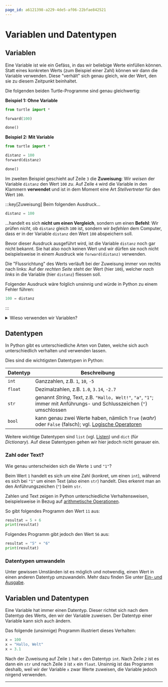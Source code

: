 ```yaml
---
page_id: a6121398-a229-4de5-af06-22bfae842521
---
```


# Variablen und Datentypen

## Variablen

Eine Variable ist wie ein Gefäss, in das wir beliebige Werte einfüllen können. Statt eines konkreten Werts (zum Beispiel einer Zahl) können wir dann die Variable verwenden. Diese "verhält" sich genau gleich, wie der Wert, den sie zu diesem Zeitpunkt beinhaltet.

Die folgenden beiden Turtle-Programme sind genau gleichwertig:

**Beispiel 1: Ohne Variable**

```python showLineNumbers {3}
from turtle import *

forward(100)

done()
```

**Beispiel 2: Mit Variable**

```python showLineNumbers {3,4}
from turtle import *

distanz = 100
forward(distanz)

done()
```

Im zweiten Beispiel geschieht auf Zeile `3` die **Zuweisung**: Wir _weisen_ der Variable `distanz` den Wert `100` _zu_. Auf Zeile `4` wird die Variable in den Klammern **verwendet** und ist in dem Moment eine Art _Stellvertreter_ für den Wert `100`.

:::key[Zuweisung] Beim folgenden Ausdruck...

```python showLineNumbers
distanz = 100
```

...handelt es sich **nicht um einen Vergleich**, sondern um einen **Befehl**: Wir prüfen _nicht_, ob `distanz` gleich `100` ist, sondern wir _befehlen_ dem Computer, dass er in der Variable `distanz` den Wert `100` abspeichern soll.

Bevor dieser Ausdruck ausgeführt wird, ist die Variable `distanz` noch gar nicht bekannt. Sie hat also noch keinen Wert und wir dürfen sie noch nicht beispielsweise in einem Ausdruck wie `forward(distanz)` verwenden.

Die "Flussrichtung" des Werts verläuft bei der Zuweisung immer von rechts nach links: Auf der _rechten Seite_ steht der Wert (hier `100`), welcher _nach links_ in die Variable (hier `distanz`) fliessen soll.

Folgender Ausdruck wäre folglich unsinnig und würde in Python zu einem Fehler führen:

```python showLineNumbers
100 = distanz
```

:::

<details>
  <summary>Wieso verwenden wir Variablen?</summary>
  <div>
    Es gibt zwei Gründe, weshalb wir Variablen verwenden:
    1. Wir wollen uns nicht wiederholen.
    2. Zum Zeitpunkt des Programmierens könnte ein bestimmter Wert noch unbekannt sein.

    Zu Punkt 2 finden Sie einige Beispiele in den Cheatsheets [Zufall](Random) und [Ein- und Ausgabe](Input-Output).

    Folgendes Turtle-Beispiel illustriert Punkt 1:
    ```python showLineNumbers
    from turtle import *

    forward(100)
    right(90)
    forward(100)
    left(90)
    forward(100)

    done()
    ```

    Es zeichnet eine Treppenstufe mit einer Seitenlänge von `100`. Doch was, wenn wir die Seitenlänge verändern möchten? Ohne Variablen müssen wir den Wert dreimal anpassen. Bei grösseren und komplexeren Programmen geht da schnell eine Anpassung vergessen.

    Das folgende überarbeitete Beispiel ist genau gleichwertig:
    ```python showLineNumbers {3,4,6,8}
    from turtle import *

    seitenlaenge = 100
    forward(seitenlaenge)
    right(90)
    forward(seitenlaenge)
    left(90)
    forward(seitenlaenge)

    done()
    ```

    Hier müssen wir die Seitenlänge aber nur noch an einem Ort anpassen. Theoretisch könnten wir auch noch eine zweite Variable `winkel` einführen, damit wir nicht zweimal `90` schreiben müssen. Wenn wir allerdings eine Treppenstufe zeichnen wollen, dann wird der Drehwinkel vermutlich immer 90° sein, und somit werden wir diesen Wert wohl auch nie anpassen müssen.

  </div>
</details>

## Datentypen

In Python gibt es unterschiedliche Arten von Daten, welche sich auch unterschiedlich verhalten und verwenden lassen.

Dies sind die wichtigsten Datentypen in Python:

| Datentyp | Beschreibung |
| --- | --- |
| `int` | Ganzzahlen, z.B. `1`, `10`, `-5` |
| `float` | Dezimalzahlen, z.B. `1.0`, `3.14`, `-2.7` |
| `str` | genannt _String_, Text, z.B. `"Hallo, Welt!"`, `"a"`, `"1"`; immer mit Anführungs- und Schlusszeichen (`"`) umschlossen |
| `bool` | kann genau zwei Werte haben, nämlich `True` (_wahr_) oder `False` (falsch); vgl. [Logische Operatoren](Vergleichsoperatoren-und-Logische-Operatoren#logische-operatoren) |

Weitere wichtige Datentypen sind `list` (vgl. [Listen](Listen)) und `dict` (für _Dictionary_). Auf diese Datentypen gehen wir hier jedoch nicht genauer ein.

### Zahl oder Text?

Wie genau unterscheiden sich die Werte `1` und `"1"`?

Beim Wert `1` handelt es sich um eine Zahl (konkret, um einen `int`), während es sich bei `"1"` um einen Text (also einen `str`) handelt. Dies erkennt man an den Anführungszeichen (`"`) beim `str`.

Zahlen und Text zeigen in Python unterschiedliche Verhaltensweisen, beispielsweise in Bezug auf [arithmetische Operationen](Arithmetische-Operatoren).

So gibt folgendes Programm den Wert `11` aus:

```python showLineNumbers
resultat = 5 + 6
print(resultat)
```

Folgendes Programm gibt jedoch den Wert `56` aus:

```python showLineNumbers
resultat = "5" + "6"
print(resultat)
```

### Datentypen umwandeln

Unter gewissen Umständen ist es möglich und notwendig, einen Wert in einen anderen Datentyp umzuwandeln. Mehr dazu finden Sie unter [Ein- und Ausgabe](Input-Output#datentypen-im-kontext-der-ein--und-ausgabe).

## Variablen und Datentypen

Eine Variable hat immer einen Datentyp. Dieser richtet sich nach dem Datentyp des Werts, den wir der Variable zuweisen. Der Datentyp einer Variable kann sich auch ändern.

Das folgende (unsinnige) Programm illustriert dieses Verhalten:

```python showLineNumbers
x = 100
x = "Hallo, Welt"
x = 3.1
```

Nach der Zuweisung auf Zeile `1` hat `x` den Datentyp `int`. Nach Zeile `2` ist es dann ein `str` und nach Zeile `3` ist `x` ein `float`. Unsinnig ist das Programm deshalb, weil wir der Variable `x` zwar Werte zuweisen, die Variable jedoch nirgend verwenden.

---
